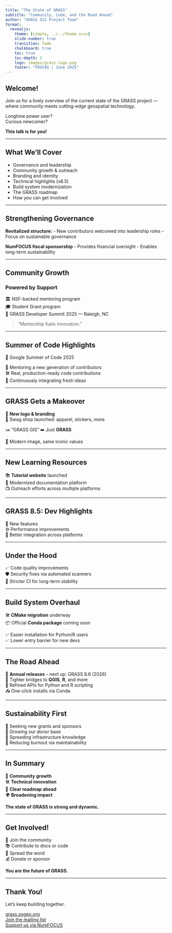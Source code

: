 ```yaml
---
title: "The State of GRASS"
subtitle: "Community, Code, and the Road Ahead"
author: "GRASS GIS Project Team"
format: 
  revealjs:
    theme: [simple, ../../theme.scss]
    slide-number: true
    transition: fade
    chalkboard: true
    toc: true
    toc-depth: 2
    logo: images/grass-logo.png
    footer: "FOSS4G | June 2025"
---
```


## Welcome!

Join us for a lively overview of the current state of the GRASS project — where community meets cutting-edge geospatial technology.

Longtime power user?  
Curious newcomer?

**This talk is for you!**

---

## What We'll Cover

- Governance and leadership
- Community growth & outreach
- Branding and identity
- Technical highlights (v8.5)
- Build system modernization
- The GRASS roadmap
- How *you* can get involved

---

## Strengthening Governance

**Revitalized structure:**
- New contributors welcomed into leadership roles
- Focus on sustainable governance

**NumFOCUS fiscal sponsorship**
- Provides financial oversight
- Enables long-term sustainability

---

## Community Growth

### Powered by Support

🏛 NSF-backed mentoring program  
🎓 Student Grant program  
👥 GRASS Developer Summit 2025 — Raleigh, NC

> “Mentorship fuels innovation.”

---

## Summer of Code Highlights

🚀 Google Summer of Code 2025

🌱 Mentoring a new generation of contributors  
🛠️ Real, production-ready code contributions  
🔁 Continuously integrating fresh ideas

---

## GRASS Gets a Makeover

🎨 **New logo & branding**  
🧢 Swag shop launched: apparel, stickers, more

✂️ “GRASS GIS” ➡️ Just **GRASS**

🧭 Modern image, same iconic values

---

## New Learning Resources

📚 **Tutorial website** launched  
🧭 Modernized documentation platform  
📺 Outreach efforts across multiple platforms

---

## GRASS 8.5: Dev Highlights

🧪 New features  
⚙️ Performance improvements  
🔗 Better integration across platforms

---

## Under the Hood

✅ Code quality improvements  
🛡️ Security fixes via automated scanners  
🔄 Stricter CI for long-term stability

---

## Build System Overhaul

🛠️ **CMake migration** underway  
📦 Official **Conda package** coming soon

✅ Easier installation for Python/R users  
✅ Lower entry barrier for new devs

---

## The Road Ahead

📅 **Annual releases** – next up: GRASS 8.6 (2026)  
🔗 Tighter bridges to **QGIS**, **R**, and more  
🐍 Refined APIs for Python and R scripting  
📥 One-click installs via Conda

---

## Sustainability First

💸 Seeking new grants and sponsors  
🤝 Growing our donor base  
🔧 Spreading infrastructure knowledge  
🧘 Reducing burnout via maintainability

---

## In Summary

🌱 **Community growth**  
🛠️ **Technical innovation**  
🎯 **Clear roadmap ahead**  
🌍 **Broadening impact**

**The state of GRASS is strong and dynamic.**

---

## Get Involved!

💬 Join the community  
📚 Contribute to docs or code  
📢 Spread the word  
💰 Donate or sponsor

**You are the future of GRASS.**

---

## Thank You!

Let’s keep building together.

[grass.osgeo.org](https://grass.osgeo.org)  
[Join the mailing list](https://grass.osgeo.org/community/mailing-lists/)  
[Support us via NumFOCUS](https://numfocus.org/project/grass)

